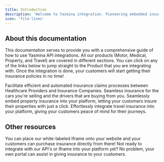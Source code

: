 ```yaml
---
title: Introduction
description: 'Welcome to Yasmina integration. Pioneering embedded insurance in Saudi Arabia  and the region by offering seamless coverage, delivered at the perfect moment to protect your customers.'
icon: 'file-lines'
---
```


## About this documentation

This documentation serves to provide you with a comprehensive guide of how to use Yasmina API integrations.
All our products (Motor, Medical, Property, and Travel) are covered in different sections. You can click on any of the links below
to jump straight to the Product that you are integrating with. Once the integration is done, your customers will start getting
their insurance policies in no time!

<CardGroup cols={2}>
  <Card
    title="Medical"
    icon="users-medical"
    href="integrations/medical"
  >Facilitate efficient and automated insurance claims processes between Healthcare Providers and Insurance Companies.</Card>
  <Card
    title="Motor"
    icon="car"
    href="car"
  >
  	Seamless insurance for the cars you're selling and the drivers that are buying from you.
  </Card>
  <Card
    title="Property"
    icon="house"
    href="property"
  >Seamlessly embed property insurance into your platform, letting your customers insure their properties with just a click.</Card>
  <Card
    title="Travel"
    icon="plane"
    href="travel"
  >Effortlessly integrate travel insurance into your platform, giving your customers peace of mind for their journeys.</Card>
</CardGroup>

## Other resources

<CardGroup cols={2}>
  <Card
    title="Yasmina iframe"
    icon="file-code"
    href="otherintegrations/iframe"
  >
	  You can place our white-labeled Iframe onto your website and your customers can purchase insurance directly from there!
  </Card>
  <Card
    title="Portal"
    icon="table-columns"
    href="otherintegrations/portal"
  >Not ready to integrate with our API's or Iframe into your platform yet? No problem, your own portal can assist in giving insurance to your customers.</Card>
</CardGroup>
